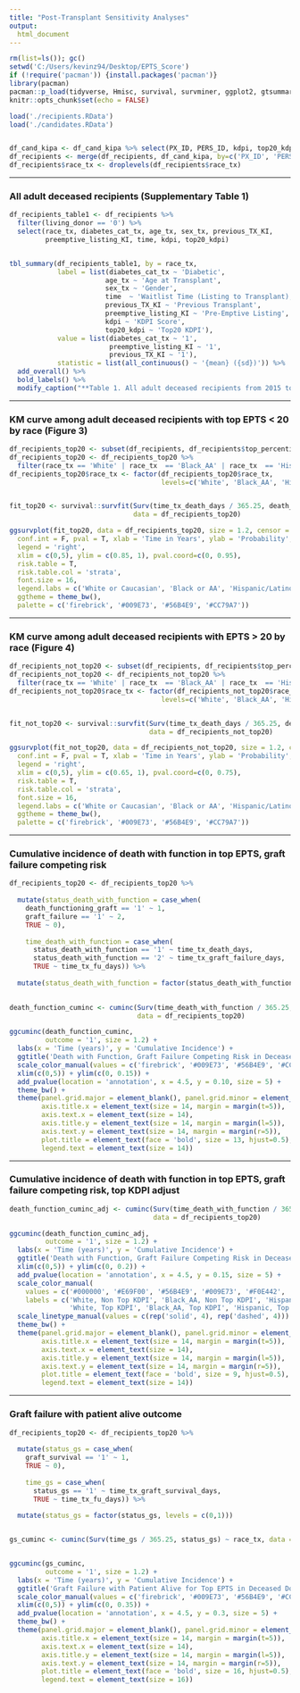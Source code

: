 ---
title: "Post-Transplant Sensitivity Analyses"
output: 
  html_document
---

<!-- All adult deceased recipients (Line 37) -->
<!-- KM curve among adult deceased recipients with EPTS < 20 by race (Line 66) -->
<!-- KM curve among adult deceased recipients with EPTS > 20 by race (Line 93) -->
<!-- Cumulative incidence of death with function in top EPTS, graft failure competing risk (Line 123) -->
<!-- Cumulative incidence of death with function in top EPTS, graft failure competing risk, top KDPI adjust (Line 163) -->
<!-- Graft failure with patient alive outcome (Line 191)  -->



```{r, include=F, warning=F, echo=F, message=F, comment=NA}
rm(list=ls()); gc()
setwd('C:/Users/kevinz94/Desktop/EPTS_Score')
if (!require('pacman')) {install.packages('pacman')}
library(pacman)
pacman::p_load(tidyverse, Hmisc, survival, survminer, ggplot2, gtsummary, knitr, kableExtra, tidycmprsk, ggsurvfit)
knitr::opts_chunk$set(echo = FALSE)

load('./recipients.RData')
load('./candidates.RData')


df_cand_kipa <- df_cand_kipa %>% select(PX_ID, PERS_ID, kdpi, top20_kdpi, top_percentile_epts, time)
df_recipients <- merge(df_recipients, df_cand_kipa, by=c('PX_ID', 'PERS_ID'), all.x=T, all.y=F)
df_recipients$race_tx <- droplevels(df_recipients$race_tx)
```

-----------------

### All adult deceased recipients (Supplementary Table 1)
```{r, warning=F, echo=F, comment=NA, message=F, fig.align='center', fig.width=9}
df_recipients_table1 <- df_recipients %>%
  filter(living_donor == '0') %>%
  select(race_tx, diabetes_cat_tx, age_tx, sex_tx, previous_TX_KI, 
         preemptive_listing_KI, time, kdpi, top20_kdpi)


tbl_summary(df_recipients_table1, by = race_tx,
            label = list(diabetes_cat_tx ~ 'Diabetic', 
                        age_tx ~ 'Age at Transplant',
                        sex_tx ~ 'Gender',
                        time  ~ 'Waitlist Time (Listing to Transplant), Days', 
                        previous_TX_KI ~ 'Previous Transplant',
                        preemptive_listing_KI ~ 'Pre-Emptive Listing',                        
                        kdpi ~ 'KDPI Score',
                        top20_kdpi ~ 'Top20 KDPI'),
            value = list(diabetes_cat_tx ~ '1',
                         preemptive_listing_KI ~ '1',
                         previous_TX_KI ~ '1'),
            statistic = list(all_continuous() ~ '{mean} ({sd})')) %>% 
  add_overall() %>%
  bold_labels() %>%
  modify_caption("**Table 1. All adult deceased recipients from 2015 to 2020**") 
```


-----------------

### KM curve among adult deceased recipients with top EPTS < 20 by race (Figure 3)
```{r, warning=F, echo=F, comment=NA, message=F, fig.align='center', fig.height=9, fig.width=9}
df_recipients_top20 <- subset(df_recipients, df_recipients$top_percentile_epts == '1' & df_recipients$living_donor == '0')
df_recipients_top20 <- df_recipients_top20 %>%
  filter(race_tx == 'White' | race_tx  == 'Black_AA' | race_tx  == 'Hispanic' | race_tx  == 'Asian')
df_recipients_top20$race_tx <- factor(df_recipients_top20$race_tx, 
                                      levels=c('White', 'Black_AA', 'Hispanic', 'Asian'))


fit_top20 <- survival::survfit(Surv(time_tx_death_days / 365.25, death_functioning_graft) ~ race_tx, 
                               data = df_recipients_top20)

ggsurvplot(fit_top20, data = df_recipients_top20, size = 1.2, censor = F,
  conf.int = F, pval = T, xlab = 'Time in Years', ylab = 'Probability', 
  legend = 'right',
  xlim = c(0,5), ylim = c(0.85, 1), pval.coord=c(0, 0.95), 
  risk.table = T,        
  risk.table.col = 'strata',
  font.size = 16,
  legend.labs = c('White or Caucasian', 'Black or AA', 'Hispanic/Latino', 'Asian'),   
  ggtheme = theme_bw(),
  palette = c('firebrick', '#009E73', '#56B4E9', '#CC79A7'))
```


-----------------

### KM curve among adult deceased recipients with EPTS > 20 by race (Figure 4)
```{r, warning=F, echo=F, comment=NA, message=F, fig.align='center', fig.height=10, fig.width=10}
df_recipients_not_top20 <- subset(df_recipients, df_recipients$top_percentile_epts == '0' & df_recipients$living_donor == '0')
df_recipients_not_top20 <- df_recipients_not_top20 %>%
  filter(race_tx == 'White' | race_tx  == 'Black_AA' | race_tx  == 'Hispanic' | race_tx  == 'Asian')
df_recipients_not_top20$race_tx <- factor(df_recipients_not_top20$race_tx, 
                                      levels=c('White', 'Black_AA', 'Hispanic', 'Asian'))


fit_not_top20 <- survival::survfit(Surv(time_tx_death_days / 365.25, death_functioning_graft) ~ race_tx, 
                                   data = df_recipients_not_top20)

ggsurvplot(fit_not_top20, data = df_recipients_not_top20, size = 1.2, censor = F,
  conf.int = F, pval = T, xlab = 'Time in Years', ylab = 'Probability', 
  legend = 'right',
  xlim = c(0,5), ylim = c(0.65, 1), pval.coord=c(0, 0.75), 
  risk.table = T,        
  risk.table.col = 'strata',
  font.size = 16,
  legend.labs = c('White or Caucasian', 'Black or AA', 'Hispanic/Latino', 'Asian'),   
  ggtheme = theme_bw(),
  palette = c('firebrick', '#009E73', '#56B4E9', '#CC79A7'))
```

<!-- -->
<!-- -->
<!-- -->

-----------------

### Cumulative incidence of death with function in top EPTS, graft failure competing risk
```{r, warning=F, echo=F, comment=NA, message=F, fig.align='center', fig.width=9, fig.height=9, results='hide'}
df_recipients_top20 <- df_recipients_top20 %>%
  
  mutate(status_death_with_function = case_when(
    death_functioning_graft == '1' ~ 1,
    graft_failure == '1' ~ 2,
    TRUE ~ 0),
    
    time_death_with_function = case_when(
      status_death_with_function == '1' ~ time_tx_death_days,
      status_death_with_function == '2' ~ time_tx_graft_failure_days,
      TRUE ~ time_tx_fu_days)) %>%
  
  mutate(status_death_with_function = factor(status_death_with_function, levels = c(0,1,2)))
  

death_function_cuminc <- cuminc(Surv(time_death_with_function / 365.25, status_death_with_function) ~ race_tx, 
                                data = df_recipients_top20) 

ggcuminc(death_function_cuminc, 
         outcome = '1', size = 1.2) + 
  labs(x = 'Time (years)', y = 'Cumulative Incidence') +
  ggtitle('Death with Function, Graft Failure Competing Risk in Deceased Donors, Top EPTS Top EPTS') +
  scale_color_manual(values = c('firebrick', '#009E73', '#56B4E9', '#CC79A7')) +
  xlim(c(0,5)) + ylim(c(0, 0.15)) +
  add_pvalue(location = 'annotation', x = 4.5, y = 0.10, size = 5) +
  theme_bw() + 
  theme(panel.grid.major = element_blank(), panel.grid.minor = element_blank(),
        axis.title.x = element_text(size = 14, margin = margin(t=5)), 
        axis.text.x = element_text(size = 14),
        axis.title.y = element_text(size = 14, margin = margin(l=5)),
        axis.text.y = element_text(size = 14, margin = margin(r=5)),
        plot.title = element_text(face = 'bold', size = 13, hjust=0.5),
        legend.text = element_text(size = 14)) 
```


-----------------

### Cumulative incidence of death with function in top EPTS, graft failure competing risk, top KDPI adjust
```{r, warning=F, echo=F, comment=NA, message=F, fig.align='center', fig.width=9, fig.height=9, results='hide'}
death_function_cuminc_adj <- cuminc(Surv(time_death_with_function / 365.25, status_death_with_function) ~ race_tx + top20_kdpi, 
                                    data = df_recipients_top20) 

ggcuminc(death_function_cuminc_adj, 
         outcome = '1', size = 1.2) + 
  labs(x = 'Time (years)', y = 'Cumulative Incidence') +
  ggtitle('Death with Function, Graft Failure Competing Risk in Deceased Donors, Top EPTS, Adj. Top KDPI') +
  xlim(c(0,5)) + ylim(c(0, 0.2)) +
  add_pvalue(location = 'annotation', x = 4.5, y = 0.15, size = 5) +
  scale_color_manual(
    values = c('#000000', '#E69F00', '#56B4E9', '#009E73', '#F0E442', '#0072B2', '#D55E00', '#CC79A7'),
    labels = c('White, Non Top KDPI', 'Black_AA, Non Top KDPI', 'Hispanic, Non Top KDPI', 'Asian, Non Top KDPI',
               'White, Top KDPI', 'Black_AA, Top KDPI', 'Hispanic, Top KDPI', 'Asian, Top KDPI')) +
  scale_linetype_manual(values = c(rep('solid', 4), rep('dashed', 4))) +
  theme_bw() + 
  theme(panel.grid.major = element_blank(), panel.grid.minor = element_blank(),
        axis.title.x = element_text(size = 14, margin = margin(t=5)), 
        axis.text.x = element_text(size = 14),
        axis.title.y = element_text(size = 14, margin = margin(l=5)),
        axis.text.y = element_text(size = 14, margin = margin(r=5)),
        plot.title = element_text(face = 'bold', size = 9, hjust=0.5),
        legend.text = element_text(size = 14)) 
```


-----------------

### Graft failure with patient alive outcome
```{r, warning=F, echo=F, comment=NA, message=F, fig.align='center', fig.width=9, fig.height=9, results='hide'}
df_recipients_top20 <- df_recipients_top20 %>%
  
  mutate(status_gs = case_when(
    graft_survival == '1' ~ 1,
    TRUE ~ 0),
    
    time_gs = case_when(
      status_gs == '1' ~ time_tx_graft_survival_days,
      TRUE ~ time_tx_fu_days)) %>%
  
  mutate(status_gs = factor(status_gs, levels = c(0,1)))


gs_cuminc <- cuminc(Surv(time_gs / 365.25, status_gs) ~ race_tx, data = df_recipients_top20)  


ggcuminc(gs_cuminc, 
         outcome = '1', size = 1.2) + 
  labs(x = 'Time (years)', y = 'Cumulative Incidence') +
  ggtitle('Graft Failure with Patient Alive for Top EPTS in Deceased Donors') +
  scale_color_manual(values = c('firebrick', '#009E73', '#56B4E9', '#CC79A7')) +
  xlim(c(0,5)) + ylim(c(0, 0.35)) +
  add_pvalue(location = 'annotation', x = 4.5, y = 0.3, size = 5) +
  theme_bw() + 
  theme(panel.grid.major = element_blank(), panel.grid.minor = element_blank(),
        axis.title.x = element_text(size = 14, margin = margin(t=5)), 
        axis.text.x = element_text(size = 14),
        axis.title.y = element_text(size = 14, margin = margin(l=5)),
        axis.text.y = element_text(size = 14, margin = margin(r=5)),
        plot.title = element_text(face = 'bold', size = 16, hjust=0.5),
        legend.text = element_text(size = 16)) 
```
